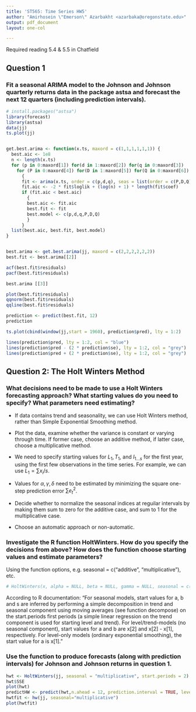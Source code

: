```yaml
---
title: 'ST565: Time Series HW5'
author: "Amirhosein \"Emerson\" Azarbakht <azarbaka@oregonstate.edu>"
output: pdf_document
layout: one-col

---
```


Required reading 5.4 & 5.5 in Chatfield

## Question 1

### Fit a seasonal ARIMA model to the Johnson and Johnson quarterly returns data in the package astsa and forecast the next 12 quarters (including prediction intervals).

```r
# install.packages("astsa")
library(forecast)
library(astsa)    
data(jj)
ts.plot(jj)


get.best.arima <- function(x.ts, maxord = c(1,1,1,1,1,1)) {
  best.aic <- 1e8
  n <- length(x.ts)
  for (p in 0:maxord[1]) for(d in 1:maxord[2]) for(q in 0:maxord[3])
    for (P in 0:maxord[4]) for(D in 1:maxord[5]) for(Q in 0:maxord[6])
      {
      fit <- arima(x.ts, order = c(p,d,q), seas = list(order = c(P,D,Q), frequency(x.ts)), method = "CSS")
      fit.aic <- -2 * fit$loglik + (log(n) + 1) * length(fit$coef)
      if (fit.aic < best.aic)
        {
        best.aic <- fit.aic
        best.fit <- fit
        best.model <- c(p,d,q,P,D,Q)
        }
      }
  list(best.aic, best.fit, best.model)
}


best.arima <- get.best.arima(jj, maxord = c(2,2,2,2,2,2))
best.fit <- best.arima[[2]]

acf(best.fit$residuals)
pacf(best.fit$residuals)

best.arima [[3]]

plot(best.fit$residuals)
qqnorm(best.fit$residuals)
qqline(best.fit$residuals)

prediction <- predict(best.fit, 12)
prediction

ts.plot(cbind(window(jj,start = 1960), prediction$pred), lty = 1:2)

lines(prediction$pred, lty = 1:2, col = "blue") 
lines(prediction$pred - (2 * prediction$se), lty = 1:2, col = "grey") 
lines(prediction$pred + (2 * prediction$se), lty = 1:2, col = "grey")

```

## Question 2: The Holt Winters Method

### What decisions need to be made to use a Holt Winters forecasting approach? What starting values do you need to specify? What parameters need estimating?

- If data contains trend and seasonality, we can use Holt Winters method, rather than Simple Exponential Smoothing method. 

- Plot the data, examine whether the variance is constant or varying through time. If former case, choose an additive method, if latter case, choose a multiplicative method.

- We need to specify starting values for $L_1, T_1$, and $I_{1...s}$ for the first year, using the first few observations in the time series. For example, we can use $L_1 = \sum x_i/s$.

- Values for $\alpha, \gamma, \delta$ need to be estimated by minimizing the square one-step prediction error $\sum e_t^2$.

- Decide whether to normalize the seasonal indices at reguilar intervals by making them sum to zero for the additive case, and sum to 1 for the multiplicative case. 

- Choose an automatic approach or non-automatic. 

### Investigate the R function HoltWinters. How do you specify the decisions from above? How does the function choose starting values and estimate parameters?

Using the function options, e.g. seasonal = c("additive", "multiplicative"), etc. 

```r
# HoltWinters(x, alpha = NULL, beta = NULL, gamma = NULL, seasonal = c("additive", "multiplicative"), start.periods = 2, l.start = NULL, b.start = NULL, s.start = NULL, optim.start = c(alpha = 0.3, beta = 0.1, gamma = 0.1), optim.control = list())
```

According to R documentation: 
"For seasonal models, start values for a, b and s are inferred by performing a simple decomposition in trend and seasonal component using moving averages (see function decompose) on the start.periods first periods (a simple linear regression on the trend component is used for starting level and trend). For level/trend-models (no seasonal component), start values for a and b are x[2] and x[2] - x[1], respectively. For level-only models (ordinary exponential smoothing), the start value for a is x[1]."

### Use the function to produce forecasts (along with prediction intervals) for Johnson and Johnson returns in question 1.

```r
hwt <- HoltWinters(jj, seasonal = "multiplicative", start.periods = 2)
hwt$SSE
plot(hwt)
predictHW <- predict(hwt,n.ahead = 12, prediction.interval = TRUE, level = 0.95)
hwtfit <- hw(jj, seasonal="multiplicative")
plot(hwtfit)

```
